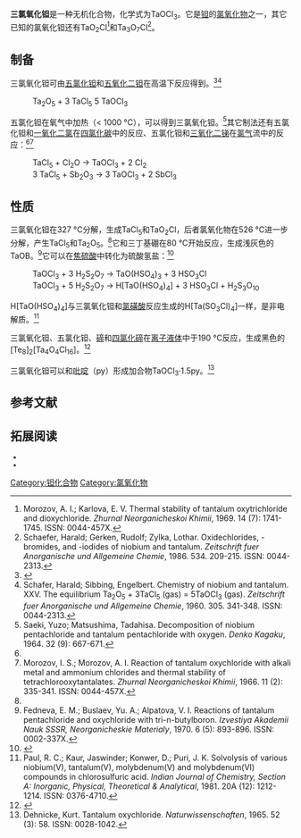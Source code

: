 {{Chembox
| Name = 三氯氧化钽
| NameEn = Tantalum oxytrichloride<br>Tantalum trichloride oxide
| ImageFile = Tantalum oxytrichloride.png
| OtherNames = 氯氧化钽
| Section1 = {{Chembox Identifiers
|   CASNo = 13597-22-3
|   CASNo_Ref = {{cascite|correct|CAS}}
|   PubChem = 
|   SMILES = O=[Ta](Cl)(Cl)Cl }}
| Section2 = {{Chembox Properties
|   Formula = TaOCl<sub>3</sub>
|   MolarMass = 303.31
|   Appearance = 
|   Density = 3.66 g·cm<sup>−3</sup><ref name=Kurt />
|   MeltingPt = 
|   BoilingPt = 
|   Solubility =  }}
| Section8 = {{Chembox Related
|  OtherAnions = [[三氟氧化钽|三氟氧化钽]]<br>[[三溴氧化钽|三溴氧化钽]]
|  OtherCations = [[三氯氧化钒|三氯氧化钒]]<br>[[三氯氧化铌|三氯氧化铌]]
|  OtherCpds = [[五氧化二钽|五氧化二钽]]
}}
}}
'''三氯氧化钽'''是一种无机化合物，化学式为TaOCl<sub>3</sub>。它是[[钽|钽]]的[[卤氧化物|氯氧化物]]之一，其它已知的氯氧化钽还有TaO<sub>2</sub>Cl<ref name=Morozov>Morozov, A. I.; Karlova, E. V. Thermal stability of tantalum oxytrichloride and dioxychloride. ''Zhurnal Neorganicheskoi Khimii'', 1969. 14 (7): 1741-1745. ISSN: 0044-457X.</ref>和Ta<sub>3</sub>O<sub>7</sub>Cl<ref>Schaefer, Harald; Gerken, Rudolf; Zylka, Lothar. Oxidechlorides, -bromides, and -iodides of niobium and tantalum. ''Zeitschrift fuer Anorganische und Allgemeine Chemie'', 1986. 534. 209-215. ISSN: 0044-2313.</ref>。

==制备==
三氯氧化钽可由[[五氯化钽|五氯化钽]]和[[五氧化二钽|五氧化二钽]]在高温下反应得到。<ref>{{cite journal|last1=Jenkins|first1=W.A.|last2=Cook|first2=C.M.|title=Tantalum oxychloride|journal=Journal of Inorganic and Nuclear Chemistry|volume=11|issue=2|year=1959|pages=163–164|issn=00221902|doi=10.1016/0022-1902(59)80062-2}}</ref><ref>Schafer, Harald; Sibbing, Engelbert. Chemistry of niobium and tantalum. XXV. The equilibrium Ta<sub>2</sub>O<sub>5</sub> + 3TaCl<sub>5</sub> (gas) = 5TaOCl<sub>3</sub> (gas). ''Zeitschrift fuer Anorganische und Allgemeine Chemie'', 1960. 305. 341-348. ISSN: 0044-2313.</ref>
: Ta<sub>2</sub>O<sub>5</sub> + 3 TaCl<sub>5</sub> {{eqm}} 5 TaOCl<sub>3</sub>
五氯化钽在氧气中加热（< 1000 °C），可以得到三氯氧化钽。<ref>Saeki, Yuzo; Matsushima, Tadahisa. Decomposition of niobium pentachloride and tantalum pentachloride with oxygen. ''Denko Kagaku'', 1964. 32 (9): 667-671.</ref>其它制法还有五氯化钽和[[一氧化二氯|一氧化二氯]]在[[四氯化碳|四氯化碳]]中的反应、五氯化钽和[[三氧化二锑|三氧化二锑]]在[[氯气|氯气]]流中的反应：<ref name=Kurt /><ref>Morozov, I. S.; Morozov, A. I. Reaction of tantalum oxychloride with alkali metal and ammonium chlorides and thermal stability of tetrachlorooxytantalates. ''Zhurnal Neorganicheskoi Khimii'', 1966. 11 (2): 335-341. ISSN: 0044-457X.</ref>
: TaCl<sub>5</sub> + Cl<sub>2</sub>O → TaOCl<sub>3</sub> + 2 Cl<sub>2</sub>
: 3 TaCl<sub>5</sub> + Sb<sub>2</sub>O<sub>3</sub> → 3 TaOCl<sub>3</sub> + 2 SbCl<sub>3</sub>

==性质==
三氯氧化钽在327 °C分解，生成TaCl<sub>5</sub>和TaO<sub>2</sub>Cl，后者氯氧化物在526 °C进一步分解，产生TaCl<sub>5</sub>和Ta<sub>2</sub>O<sub>5</sub>。<ref name=Morozov />它和三丁基硼在80 °C开始反应，生成浅灰色的TaOB。<ref>Fedneva, E. M.; Buslaev, Yu. A.; Alpatova, V. I. Reactions of tantalum pentachloride and oxychloride with tri-n-butylboron. ''Izvestiya Akademii Nauk SSSR, Neorganicheskie Materialy'', 1970. 6 (5): 893-896. ISSN: 0002-337X.</ref>它可以在[[焦硫酸|焦硫酸]]中转化为硫酸氢盐：<ref>{{cite journal|last1=Bali|first1= A|last2=Malhotra|first2= KC|title=Behaviour of some niobium(V), tantalum(V) and molybdenum(VI) compounds in disulphuric acid|url=https://archive.org/details/sim_australian-journal-of-chemistry_1975-03_28_3/page/481|journal=Australian Journal of Chemistry|volume=28|issue=3|year=1975|pages=481|issn=0004-9425|doi=10.1071/CH9750481}}</ref>
: TaOCl<sub>3</sub> + 3 H<sub>2</sub>S<sub>2</sub>O<sub>7</sub> → TaO(HSO<sub>4</sub>)<sub>3</sub> + 3 HSO<sub>3</sub>Cl
: TaOCl<sub>3</sub> + 5 H<sub>2</sub>S<sub>2</sub>O<sub>7</sub> → H[TaO(HSO<sub>4</sub>)<sub>4</sub>] + 3 HSO<sub>3</sub>Cl + H<sub>2</sub>S<sub>3</sub>O<sub>10</sub>
H[TaO(HSO<sub>4</sub>)<sub>4</sub>]与三氯氧化钽和[[氯磺酸|氯磺酸]]反应生成的H[Ta(SO<sub>3</sub>Cl)<sub>4</sub>]一样，是非电解质。<ref>Paul, R. C.; Kaur, Jaswinder; Konwer, D.; Puri, J. K. Solvolysis of various niobium(V), tantalum(V), molybdenum(V) and molybdenum(VI) compounds in chlorosulfuric acid. ''Indian Journal of Chemistry, Section A:  Inorganic, Physical, Theoretical & Analytical'', 1981. 20A (12): 1212-1214. ISSN: 0376-4710.</ref>

三氯氧化钽、五氯化钽、[[碲|碲]]和[[四氯化碲|四氯化碲]]在[[离子液体|离子液体]]{{link-es|1-丁基-3-甲基咪唑鎓氯化物|Cloruro de 1-butil-3-metilimidazolio|[BMIM]Cl}}中于190 °C反应，生成黑色的[Te<sub>8</sub>]<sub>2</sub>[Ta<sub>4</sub>O<sub>4</sub>Cl<sub>16</sub>]。<ref>{{cite journal|last1=Freudenmann|first1=Dominic|last2=Feldmann|first2=Claus|title=[Te<sub>8</sub>]<sub>2</sub>[Ta<sub>4</sub>O<sub>4</sub>Cl<sub>16</sub>]: A Two-dimensional Tellurium Polycation obtained via Ionic Liquid-Based Synthesis|journal=Zeitschrift für anorganische und allgemeine Chemie|volume=637|issue=11|year=2011|pages=1481–1485|issn=00442313|doi=10.1002/zaac.201100143}}</ref>

三氯氧化钽可以和[[吡啶|吡啶]]（py）形成加合物TaOCl<sub>3</sub>·1.5py。<ref name=Kurt>Dehnicke, Kurt. Tantalum oxychloride. ''Naturwissenschaften'', 1965. 52 (3): 58. ISSN: 0028-1042.</ref>

==参考文献==
{{reflist|2}}

==拓展阅读==
<small>
* {{cite journal|last1=González-Blanco|first1=Òscar|last2=Branchadell|first2=Vicenç|last3=Monteyne|first3=Kereen|last4=Ziegler|first4=Tom|title=Nature and Strength of Metal−Chalcogen Multiple Bonds in High Oxidation State Complexes|journal=Inorganic Chemistry|volume=37|issue=8|year=1998|pages=1744–1748|issn=0020-1669|doi=10.1021/ic970613l}}
* {{cite journal|last1=Chiera|first1=Nadine M.|last2=Sato|first2=Tetsuya K.|last3=Tomitsuka|first3=Tomohiro|last4=Asai|first4=Masato|last5=Suzuki|first5=Hayato|last6=Tokoi|first6=Katsuyuki|last7=Toyoshima|first7=Atsushi|last8=Tsukada|first8=Kazuaki|last9=Nagame|first9=Yuichiro|title=Formation and thermochemical properties of oxychlorides of niobium (Nb) and tantalum (Ta): Towards the gas-phase investigation of dubnium (Db) oxychloride|journal=Inorganica Chimica Acta|volume=486|year=2019|pages=361–366|issn=00201693|doi=10.1016/j.ica.2018.10.032}}
</small>

{{钽化合物}}
{{卤氧化物}}

[[Category:钽化合物|Category:钽化合物]]
[[Category:氯氧化物|Category:氯氧化物]]